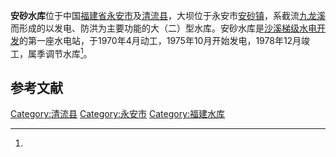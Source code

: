 {{Infobox Reservoir | 
|name = 安砂水库
|nickname = 九龙湖
|image = 
|image_caption = 
|map = 
|map_caption = 
|pushpin_map              = China Fujian
|pushpin_map_caption      = 安砂水库在福建省的位置
|code = BGC12100342
|class = 大（二）型水库
|location_of_reservoir = [[福建省|福建省]][[永安市|永安市]]、[[清流县|清流县]]
|location_of_dam = 永安市[[安砂镇|安砂镇]]
|inflow = [[九龙溪|九龙溪]]及其支流<br />[[罗峰溪|罗峰溪]]、[[文昌溪|文昌溪]]、[[罗口溪|罗口溪]]、[[嵩口溪|嵩口溪]]
|outflow = 九龙溪
|catchment_area = 5184
|reservoir_area = 33
|mean_depth = 
|maximum_depth = 
|flood_level = 
|normal_water_level = 
|dead_water_level = 
|water_quality = 
|island = 
|maximum_storage_capacity = 6.4亿
|normal_storage_capacity = 
|dead_storage_capacity = 
|type_of_dam = 钢筋混凝土宽缝[[重力坝|重力坝]]
|elevation_of_dam = 
|height_of_dam = 92
|length_of_dam = 168
|width_of_dam = 
|installed_capacity = 11.5万千瓦
|irrigated_area           = 
|start = 1970年4月
|complete = 1978年12月
|cost = 
|emigrate = 
|latd = 26
|latm = 01
|lats = 40
|latNS = N
|longd = 117
|longm = 06
|longs = 46
|longEW = E
|website = 
|footnotes = <ref>{{Cite web |url=http://www.tsdh.net/%E6%B0%B4%E5%88%A9%E6%96%87%E7%8C%AE%E6%B1%87%E7%BC%96/PDF%E6%96%87%E6%A1%A3/%E4%B8%AD%E5%9B%BD%E6%B0%B4%E5%BA%93%E5%90%8D%E7%A7%B0%E4%BB%A3%E7%A0%81.pdf |title=中国水库名称代码 |access-date=2021-09-07 |archive-date=2015-05-05 |archive-url=https://web.archive.org/web/20150505182029/http://www.tsdh.net/%E6%B0%B4%E5%88%A9%E6%96%87%E7%8C%AE%E6%B1%87%E7%BC%96/PDF%E6%96%87%E6%A1%A3/%E4%B8%AD%E5%9B%BD%E6%B0%B4%E5%BA%93%E5%90%8D%E7%A7%B0%E4%BB%A3%E7%A0%81.pdf |dead-url=yes }}</ref><ref name="杜文毅">{{cite journal |author=杜文毅 |title=安砂水库水质状况分析及改善建议 |journal=福建环境 |year=2002 |volume=19 |issue=5 |pages=21-23页 |url=http://www.cqvip.com/qk/96737x/2002005/7025515.html |accessdate= }}</ref>
}}
'''安砂水库'''位于中国[[福建省|福建省]][[永安市|永安市]]及[[清流县|清流县]]，大坝位于永安市[[安砂镇|安砂镇]]，系截流[[九龙溪|九龙溪]]而形成的以发电、防洪为主要功能的大（二）型水库。安砂水库是[[沙溪_(閩江)|沙溪]][[梯级水电开发|梯级水电开发]]的第一座水电站，于1970年4月动工，1975年10月开始发电，1978年12月竣工，属季调节水库<ref name="杜文毅"/>。

==参考文献==
{{reflist}}

{{福建省大型水库}}

{{DEFAULTSORT:A安}}
[[Category:清流县|Category:清流县]]
[[Category:永安市|Category:永安市]]
[[Category:福建水库|Category:福建水库]]